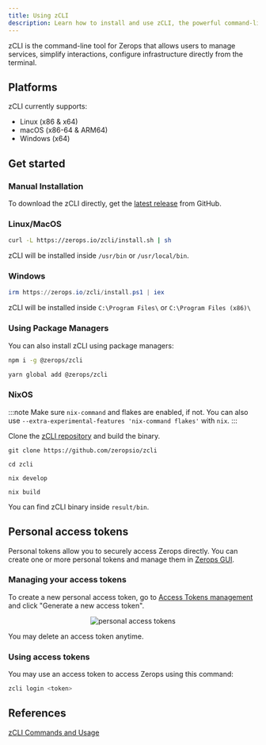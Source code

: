```yaml
---
title: Using zCLI
description: Learn how to install and use zCLI, the powerful command-line tool for interacting with Zerops. Explore zCLI commands, streamline service management, and simplify your workflow from your terminal.
---
```



zCLI is the command-line tool for Zerops that allows users to manage services, simplify interactions, configure infrastructure directly from the terminal.

## Platforms

zCLI currently supports:

- Linux (x86 & x64)
- macOS (x86-64 & ARM64)
- Windows (x64)

## Get started

### Manual Installation

To download the zCLI directly, get the [latest release](https://github.com/zeropsio/zcli/releases) from GitHub.

### Linux/MacOS

```sh
curl -L https://zerops.io/zcli/install.sh | sh
```

zCLI will be installed inside `/usr/bin` or `/usr/local/bin`.

### Windows

```powershell
irm https://zerops.io/zcli/install.ps1 | iex
```

zCLI will be installed inside `C:\Program Files\` or `C:\Program Files (x86)\`

### Using Package Managers

You can also install zCLI using package managers:

```sh
npm i -g @zerops/zcli
```

```sh
yarn global add @zerops/zcli
```

### NixOS

:::note
Make sure `nix-command` and flakes are enabled, if not. You can also use `--extra-experimental-features 'nix-command flakes'` with `nix`.
:::

Clone the [zCLI repository](https://github.com/zeropsio/zcli) and build the binary.

```
git clone https://github.com/zeropsio/zcli
```

```
cd zcli
```

```
nix develop
```

```
nix build
```

You can find zCLI binary inside `result/bin`.

## Personal access tokens

Personal tokens allow you to securely access Zerops directly. You can create one or more personal tokens and manage them in [Zerops GUI](https://app.zerops.io).

### Managing your access tokens

To create a new personal access token, go to [Access Tokens management](https://app.zerops.io/settings/token-management) and click "Generate a new access token".

<p align="center">
  <Image
    lightImage="/img/screenshots/access-tokens-light.webp"
    darkImage="/img/screenshots/access-tokens-dark.webp"
    alt="personal access tokens"
    style={{ width: '100%', height: 'auto' }}
  />
</p>

You may delete an access token anytime.

### Using access tokens

You may use an access token to access Zerops using this command:

```sh
zcli login <token>
```

## References

[zCLI Commands and Usage](/references/cli/commands)